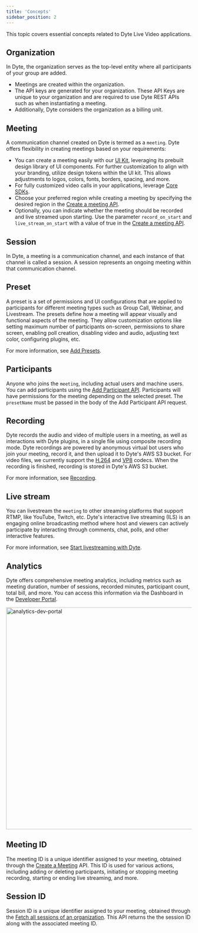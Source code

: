 ```yaml
---
title: 'Concepts'
sidebar_position: 2
---
```


This topic covers essential concepts related to Dyte Live Video applications.

## Organization

In Dyte, the organization serves as the top-level entity where all participants of your group are added.

- Meetings are created within the organization.
- The API keys are generated for your organization. These API Keys are unique to your organization and are required to use Dyte REST APIs such as when instantiating a meeting.
- Additionally, Dyte considers the organization as a billing unit.

## Meeting

A communication channel created on Dyte is termed as a `meeting`. Dyte offers flexibility in creating meetings based on your requirements:

- You can create a meeting easily with our [UI Kit](/react-ui-kit), leveraging its prebuilt design library of UI components. For further customization to align with your branding, utilize design tokens within the UI kit. This allows adjustments to logos, colors, fonts, borders, spacing, and more.
- For fully customized video calls in your applications, leverage [Core SDKs](/web-core/Introduction).
- Choose your preferred region while creating a meeting by specifying the desired region in the [Create a meeting API](/api#/operations/create_meeting).
- Optionally, you can indicate whether the meeting should be recorded and live streamed upon starting. Use the parameter `record_on_start` and `live_stream_on_start` with a value of true in the [Create a meeting API](/api#/operations/create_meeting).

## Session

In Dyte, a meeting is a communication channel, and each instance of that channel is called a session. A session represents an ongoing meeting within that communication channel.

## Preset

A preset is a set of permissions and UI configurations that are applied to participants for different meeting types such as Group Call, Webinar, and Livestream. The presets define how a meeting will appear visually and functional aspects of the meeting. They allow customization options like setting maximum number of participants on-screen, permissions to share screen, enabling poll creation, disabling video and audio, adjusting text color, configuring plugins, etc.

For more information, see [Add Presets](/guides/presets/add-presets).

## Participants

Anyone who joins the `meeting`, including actual users and machine users. You can add participants using the [Add Participant API](/api#/operations/add_participant). Participants will have permissions for the meeting depending on the selected preset. The `presetName` must be passed in the body of the Add Participant API request.

## Recording

Dyte records the audio and video of multiple users in a meeting, as well as interactions with Dyte plugins, in a single file using composite recording mode. Dyte recordings are powered by anonymous virtual bot users who join your meeting, record it, and then upload it to Dyte's AWS S3 bucket. For video files,
we currently support the
[H.264](https://en.wikipedia.org/wiki/Advanced_Video_Coding) and
[VP8](https://en.wikipedia.org/wiki/VP8) codecs. When the recording is finished, recording is stored in Dyte's AWS S3 bucket.

For more information, see [Recording](/guides/recording).

## Live stream

You can livestream the `meeting` to other streaming platforms that support RTMP,
like YouTube, Twitch, etc. Dyte's interactive live streaming (ILS) is an engaging online broadcasting method where host and viewers can actively participate by interacting through comments, chat, polls, and other interactive features.

For more information, see [Start livestreaming with Dyte](/guides/livestream).

## Analytics

Dyte offers comprehensive meeting analytics, including metrics such as meeting duration, number of sessions, recorded minutes, participant count, total bill, and more. You can access this information via the Dashboard in the [Developer Portal](https://dev.dyte.io/dashboard).

<img
  src="/static/guides/analytics.png"
  width="900"
  height="600"
  alt="analytics-dev-portal"
  className="analytics-dev-portal-preview"
/>

## Meeting ID

The meeting ID is a unique identifier assigned to your meeting, obtained through the [Create a Meeting](/api#/operations/create_meeting) API. This ID is used for various actions, including adding or deleting participants, initiating or stopping meeting recording, starting or ending live streaming, and more.

## Session ID

Session ID is a unique identifier assigned to your meeting, obtained through the [Fetch all sessions of an organization](/api#/operations/GetSessions). This API returns the the session ID along with the associated meeting ID.
